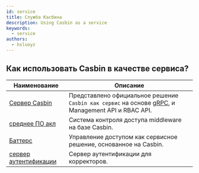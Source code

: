 ```yaml
---
id: service
title: Служба Касбина
description: Using Casbin as a service
keywords:
  - service
authors:
  - hsluoyz
---
```


## Как использовать Casbin в качестве сервиса?

| Наименование                                                    | Описание                                                                                                              |
| --------------------------------------------------------------- | --------------------------------------------------------------------------------------------------------------------- |
| [Сервер Casbin](https://github.com/casbin/casbin-server)        | Представлено официальное решение `Casbin как сервис` на основе [gRPC](https://grpc.io/), и Management API и RBAC API. |
| [среднее ПО акл](https://github.com/luk4z7/middleware-acl)      | Система контроля доступа middleware на базе Casbin.                                                                   |
| [Баттерс](https://github.com/merajsahebdar/buttress-server)     | Управление доступом как сервисное решение, основанное на Casbin.                                                      |
| [сервер аутентификации](https://github.com/ZettaAI/auth-server) | Сервер аутентификации для корректоров.                                                                                |
